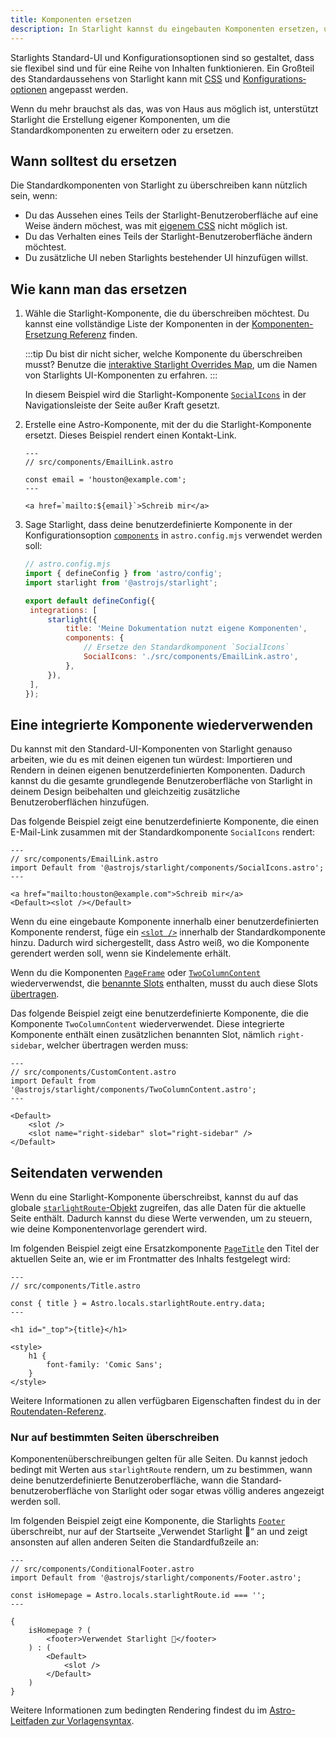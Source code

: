 ```yaml
---
title: Komponenten ersetzen
description: In Starlight kannst du eingebauten Komponenten ersetzen, um eigene Elemente in die Benutzeroberfläche deiner Dokumentationsseite einzufügen.
---
```



Starlights Standard-UI und Konfigurations&shy;optionen sind so gestaltet, dass sie flexibel sind und für eine Reihe von Inhalten funktionieren. Ein Großteil des Standardaussehens von Starlight kann mit [CSS](/de/guides/css-and-tailwind/) und [Konfigurations&shy;optionen](/de/guides/customization/) angepasst werden.

Wenn du mehr brauchst als das, was von Haus aus möglich ist, unterstützt Starlight die Erstellung eigener Komponenten, um die Standardkomponenten zu erweitern oder zu ersetzen.

## Wann solltest du ersetzen

Die Standardkomponenten von Starlight zu überschreiben kann nützlich sein, wenn:

- Du das Aussehen eines Teils der Starlight-Benutzeroberfläche auf eine Weise ändern möchest, was mit [eigenem CSS](/de/guides/css-and-tailwind/) nicht möglich ist.
- Du das Verhalten eines Teils der Starlight-Benutzeroberfläche ändern möchtest.
- Du zusätzliche UI neben Starlights bestehender UI hinzufügen willst.

## Wie kann man das ersetzen

<Steps>

1. Wähle die Starlight-Komponente, die du überschreiben möchtest.
   Du kannst eine vollständige Liste der Komponenten in der [Komponenten-Ersetzung Referenz](/de/reference/overrides/) finden.

   :::tip
   Du bist dir nicht sicher, welche Komponente du überschreiben musst? Benutze die [interaktive Starlight Overrides Map](https://starlight-overrides-map.netlify.app/), um die Namen von Starlights UI-Komponenten zu erfahren.
   :::

   In diesem Beispiel wird die Starlight-Komponente [`SocialIcons`](/de/reference/overrides/#socialicons) in der Navigationsleiste der Seite außer Kraft gesetzt.

2. Erstelle eine Astro-Komponente, mit der du die Starlight-Komponente ersetzt.
   Dieses Beispiel rendert einen Kontakt-Link.

   ```astro
   ---
   // src/components/EmailLink.astro

   const email = 'houston@example.com';
   ---

   <a href=`mailto:${email}`>Schreib mir</a>
   ```

3. Sage Starlight, dass deine benutzerdefinierte Komponente in der Konfigurations&shy;option [`components`](/de/reference/configuration/#components) in `astro.config.mjs` verwendet werden soll:

   ```js {9-12}
   // astro.config.mjs
   import { defineConfig } from 'astro/config';
   import starlight from '@astrojs/starlight';

   export default defineConfig({
   	integrations: [
   		starlight({
   			title: 'Meine Dokumentation nutzt eigene Komponenten',
   			components: {
   				// Ersetze den Standardkomponent `SocialIcons`
   				SocialIcons: './src/components/EmailLink.astro',
   			},
   		}),
   	],
   });
   ```

</Steps>

## Eine integrierte Komponente wiederverwenden

Du kannst mit den Standard-UI-Komponenten von Starlight genauso arbeiten, wie du es mit deinen eigenen tun würdest: Importieren und Rendern in deinen eigenen benutzerdefinierten Komponenten. Dadurch kannst du die gesamte grundlegende Benutzeroberfläche von Starlight in deinem Design beibehalten und gleichzeitig zusätzliche Benutzeroberflächen hinzufügen.

Das folgende Beispiel zeigt eine benutzerdefinierte Komponente, die einen E-Mail-Link zusammen mit der Standardkomponente `SocialIcons` rendert:

```astro {3,7}
---
// src/components/EmailLink.astro
import Default from '@astrojs/starlight/components/SocialIcons.astro';
---

<a href="mailto:houston@example.com">Schreib mir</a>
<Default><slot /></Default>
```

Wenn du eine eingebaute Komponente innerhalb einer benutzerdefinierten Komponente renderst, füge ein [`<slot />`](https://docs.astro.build/de/basics/astro-components/#slots) innerhalb der Standardkomponente hinzu. Dadurch wird sichergestellt, dass Astro weiß, wo die Komponente gerendert werden soll, wenn sie Kindelemente erhält.

Wenn du die Komponenten [`PageFrame`](/de/reference/overrides/#pageframe) oder [`TwoColumnContent`](/de/reference/overrides/#twocolumncontent) wiederverwendst, die [benannte Slots](https://docs.astro.build/de/basics/astro-components/#benannte-slots) enthalten, musst du auch diese Slots [übertragen](https://docs.astro.build/de/basics/astro-components/#slots-weitergeben).

Das folgende Beispiel zeigt eine benutzerdefinierte Komponente, die die Komponente `TwoColumnContent` wiederverwendet. Diese integrierte Komponente enthält einen zusätzlichen benannten Slot, nämlich `right-sidebar`, welcher übertragen werden muss:

```astro {8}
---
// src/components/CustomContent.astro
import Default from '@astrojs/starlight/components/TwoColumnContent.astro';
---

<Default>
	<slot />
	<slot name="right-sidebar" slot="right-sidebar" />
</Default>
```

## Seitendaten verwenden

Wenn du eine Starlight-Komponente überschreibst, kannst du auf das globale [`starlightRoute`-Objekt](/de/guides/route-data/) zugreifen, das alle Daten für die aktuelle Seite enthält.
Dadurch kannst du diese Werte verwenden, um zu steuern, wie deine Komponentenvorlage gerendert wird.

Im folgenden Beispiel zeigt eine Ersatzkomponente [`PageTitle`](/de/reference/overrides/#pagetitle) den Titel der aktuellen Seite an, wie er im Frontmatter des Inhalts festgelegt wird:

```astro {4} "{title}"
---
// src/components/Title.astro

const { title } = Astro.locals.starlightRoute.entry.data;
---

<h1 id="_top">{title}</h1>

<style>
	h1 {
		font-family: 'Comic Sans';
	}
</style>
```

Weitere Informationen zu allen verfügbaren Eigenschaften findest du in der [Routendaten-Referenz](/de/reference/route-data/).

### Nur auf bestimmten Seiten überschreiben

Komponenten&shy;überschreibungen gelten für alle Seiten. Du kannst jedoch bedingt mit Werten aus `starlightRoute` rendern, um zu bestimmen, wann deine benutzerdefinierte Benutzeroberfläche, wann die Standard&shy;benutzeroberfläche von Starlight oder sogar etwas völlig anderes angezeigt werden soll.

Im folgenden Beispiel zeigt eine Komponente, die Starlights [`Footer`](/de/reference/overrides/#fußzeile) überschreibt, nur auf der Startseite „Verwendet Starlight 🌟“ an und zeigt ansonsten auf allen anderen Seiten die Standardfußzeile an:

```astro
---
// src/components/ConditionalFooter.astro
import Default from '@astrojs/starlight/components/Footer.astro';

const isHomepage = Astro.locals.starlightRoute.id === '';
---

{
	isHomepage ? (
		<footer>Verwendet Starlight 🌟</footer>
	) : (
		<Default>
			<slot />
		</Default>
	)
}
```

Weitere Informationen zum bedingten Rendering findest du im [Astro-Leitfaden zur Vorlagensyntax](https://docs.astro.build/de/basics/astro-syntax/#dynamisches-html).
